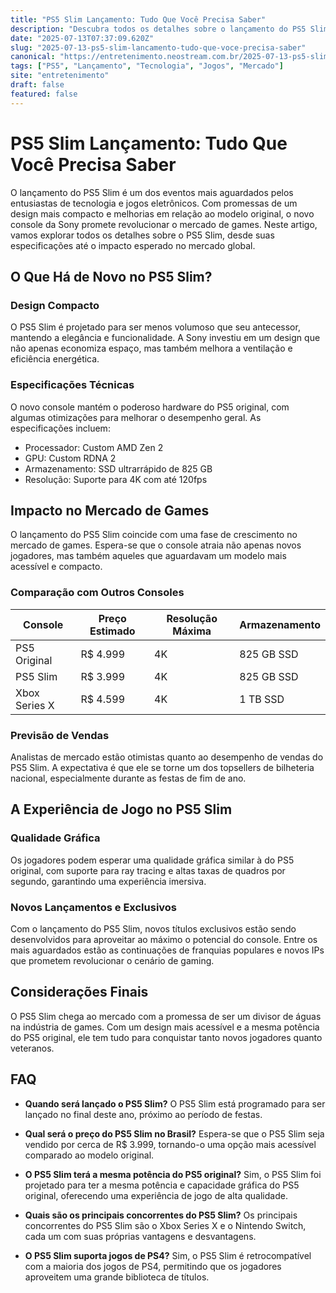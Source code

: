 ```yaml
---
title: "PS5 Slim Lançamento: Tudo Que Você Precisa Saber"
description: "Descubra todos os detalhes sobre o lançamento do PS5 Slim, suas novidades, impacto no mercado e como ele se compara aos consoles anteriores."
date: "2025-07-13T07:37:09.620Z"
slug: "2025-07-13-ps5-slim-lancamento-tudo-que-voce-precisa-saber"
canonical: "https://entretenimento.neostream.com.br/2025-07-13-ps5-slim-lancamento-tudo-que-voce-precisa-saber"
tags: ["PS5", "Lançamento", "Tecnologia", "Jogos", "Mercado"]
site: "entretenimento"
draft: false
featured: false
---
```


# PS5 Slim Lançamento: Tudo Que Você Precisa Saber

O lançamento do PS5 Slim é um dos eventos mais aguardados pelos entusiastas de tecnologia e jogos eletrônicos. Com promessas de um design mais compacto e melhorias em relação ao modelo original, o novo console da Sony promete revolucionar o mercado de games. Neste artigo, vamos explorar todos os detalhes sobre o PS5 Slim, desde suas especificações até o impacto esperado no mercado global.

## O Que Há de Novo no PS5 Slim?

### Design Compacto

O PS5 Slim é projetado para ser menos volumoso que seu antecessor, mantendo a elegância e funcionalidade. A Sony investiu em um design que não apenas economiza espaço, mas também melhora a ventilação e eficiência energética.

### Especificações Técnicas

O novo console mantém o poderoso hardware do PS5 original, com algumas otimizações para melhorar o desempenho geral. As especificações incluem:
- Processador: Custom AMD Zen 2
- GPU: Custom RDNA 2
- Armazenamento: SSD ultrarrápido de 825 GB
- Resolução: Suporte para 4K com até 120fps

## Impacto no Mercado de Games

O lançamento do PS5 Slim coincide com uma fase de crescimento no mercado de games. Espera-se que o console atraia não apenas novos jogadores, mas também aqueles que aguardavam um modelo mais acessível e compacto.

### Comparação com Outros Consoles

| Console | Preço Estimado | Resolução Máxima | Armazenamento |
|---------|----------------|------------------|---------------|
| PS5 Original | R$ 4.999 | 4K | 825 GB SSD |
| PS5 Slim | R$ 3.999 | 4K | 825 GB SSD |
| Xbox Series X | R$ 4.599 | 4K | 1 TB SSD |

### Previsão de Vendas

Analistas de mercado estão otimistas quanto ao desempenho de vendas do PS5 Slim. A expectativa é que ele se torne um dos topsellers de bilheteria nacional, especialmente durante as festas de fim de ano.

## A Experiência de Jogo no PS5 Slim

### Qualidade Gráfica

Os jogadores podem esperar uma qualidade gráfica similar à do PS5 original, com suporte para ray tracing e altas taxas de quadros por segundo, garantindo uma experiência imersiva.

### Novos Lançamentos e Exclusivos

Com o lançamento do PS5 Slim, novos títulos exclusivos estão sendo desenvolvidos para aproveitar ao máximo o potencial do console. Entre os mais aguardados estão as continuações de franquias populares e novos IPs que prometem revolucionar o cenário de gaming.

## Considerações Finais

O PS5 Slim chega ao mercado com a promessa de ser um divisor de águas na indústria de games. Com um design mais acessível e a mesma potência do PS5 original, ele tem tudo para conquistar tanto novos jogadores quanto veteranos.

## FAQ

- **Quando será lançado o PS5 Slim?**
  O PS5 Slim está programado para ser lançado no final deste ano, próximo ao período de festas.

- **Qual será o preço do PS5 Slim no Brasil?**
  Espera-se que o PS5 Slim seja vendido por cerca de R$ 3.999, tornando-o uma opção mais acessível comparado ao modelo original.

- **O PS5 Slim terá a mesma potência do PS5 original?**
  Sim, o PS5 Slim foi projetado para ter a mesma potência e capacidade gráfica do PS5 original, oferecendo uma experiência de jogo de alta qualidade.

- **Quais são os principais concorrentes do PS5 Slim?**
  Os principais concorrentes do PS5 Slim são o Xbox Series X e o Nintendo Switch, cada um com suas próprias vantagens e desvantagens.

- **O PS5 Slim suporta jogos de PS4?**
  Sim, o PS5 Slim é retrocompatível com a maioria dos jogos de PS4, permitindo que os jogadores aproveitem uma grande biblioteca de títulos.